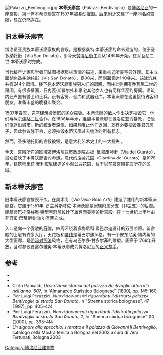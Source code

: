 [[File:Palazzo_Bentivoglio.jpg|thumb]]
'''本蒂沃廖宫'''（Palazzo Bentivoglio）是[[博洛尼亚|博洛尼亚]]的一座宫殿，第一座本蒂沃廖宫在1507年被暴动摧毁。后来附近又建了一座同名的宫殿，现在仍然存在。

==旧本蒂沃廖宫==
博洛尼亚贵族本蒂沃廖家族的宫殿，是根据桑特·本蒂沃廖的命令建造的，位于圣多纳托街（Via San Donato），即今天[[赞博尼街|赞博尼街]]工程从1460年开始，在乔瓦尼二世·本蒂沃廖时完成。

当代编年史家和学者们试图根据那些热情的描述，来重构这所豪宅的外观。其主立面朝向圣多纳托街（Via San Donato），宽30米，而侧面宽达140多米。该建筑总共有244个房间。楼下是本蒂沃廖家族男人们的房间，而楼上则拥有乔瓦尼二世的房间，有很多壁画，日内瓦·斯福尔扎和豪宅其他女人也有同样华丽的房间。建筑内还布置有警卫和士兵，设有客房、仓库和武器仓库。本蒂沃廖在这里接待访客和朋友，准备丰盛的晚餐和聚会。{{sfn|Antonelli|Poli|2006}}
 
1507年春天，这座建筑被愤怒的民众摧毁。本蒂沃廖的敌人作出决定摧毁它，他们与教宗[[儒略二世|儒略二世]]合作，在1506年年末，推翻本蒂沃廖在博洛尼亚的暴政，把他们驱逐出城市。新的统治者深信，如果想阻止他们返回，就有必要摧毁暴君的房子，因此参议院下令，必须摧毁本蒂沃廖过去统治的所有标志。

然而，圣多纳托街的宫殿被毁，是意大利艺术史上的一大损失 {{sfn|Antonelli|Poli|2006}}。

今天，宫殿所在的区域被[[博洛尼亚市政剧院|博洛尼亚市政剧院]]占据, 毗邻废墟街（Via del Guasto），街名反映了本蒂沃廖宫的命运。现代的废墟花园（Giardino del Guasto）是1975年，建筑师里诺·菲利皮尼建造的小型公共花园，位于以前被宫殿花园所在的区域。

==新本蒂沃廖宫==
旧本蒂沃廖宫被毁不久，在美术街（''Via Delle Belle Arti''）建造了雄伟的新本蒂沃廖宫。它建于1551年, 房主科斯塔佐·本蒂沃廖是家族附属分支（非主支）的后裔。建筑师巴托洛梅奥·特里阿奇尼设计了雄伟而美丽的新宫殿。在十七世纪上半叶由乔万尼·巴蒂斯塔·法尔塞蒂完成。

入口通向一个宽敞的庭院，四周环绕着多梅尼科·蒂巴尔迪设计的双层凉廊。新宫殿的上层有许多大厅，天花板和[[腰线|腰线]]是蒂巴尔迪风格。有一个安东尼奥·博内蒂的大型画廊，是[[明暗对照法|明暗对照法]]风格，还有乌巴尔多·甘多尔菲的雕塑。画廊于1769年开放，当时参议员富尔维奥·本蒂沃廖成为博洛尼亚的[[正义旗手|正义旗手]]{{sfn|Bartolomeo Triachini, Palazzo Benitvoglio}}。

==参考==
{{reflist |colwidth=30em}}
{{refbegin}}
*{{cite book |ref=harv
 |last1=Antonelli |first1=Armando|last2=Poli |first2=Marco |title=Il palazzo dei Bentivoglio nelle fonti del tempo |publisher=Marsilio |location=Venezia
 |year=2006|ISBN=8831791958}}
*{{cite web |ref={{harvid|Bartolomeo Triachini, Palazzo Benitvoglio}} |url=http://www.comune.bologna.it/girabologna/eng/geo/txt/pzo_bentivoglio.htm |title=Bartolomeo Triachini, Palazzo Benitvoglio (1551) |publisher=Comune di Bologna |accessdate=2013-01-14 |archive-url=https://web.archive.org/web/20160304194330/http://www.comune.bologna.it/girabologna/eng/geo/txt/pzo_bentivoglio.htm |archive-date=2016-03-04 }} 
* Carlo Pancaldi, ''Descrizione storica del palazzo Bentivoglio atterrato nell'anno 1507'', in "Almanacco Statistico Bolognese" (1830), pp. 145–160, 
* Pier Luigi Perazzini, ''Nuovi documenti riguardanti il distrutto palazzo Bentivoglio di strada San Donato'', in "Strenna storica bolognese", 47 (1997), pp. 405–424
* Pier Luigi Perazzini, ''Nuovi documenti riguardanti il distrutto palazzo Bentivoglio di strada San Donato, 2'', in "Strenna storica bolognese", 50 (2000), pp. 395–414
* ''Un signore allo specchio: il ritratto e il palazzo di Giovanni II Bentivoglio'', catalogo della Mostra tenuta a Bologna nel 2003 a cura di Vera Fortunati, Bologna 2003
{{refend}}
[[Category:博洛尼亚建筑物|Category:博洛尼亚建筑物]]